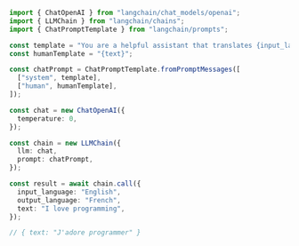 ```typescript
import { ChatOpenAI } from "langchain/chat_models/openai";
import { LLMChain } from "langchain/chains";
import { ChatPromptTemplate } from "langchain/prompts";

const template = "You are a helpful assistant that translates {input_language} to {output_language}.";
const humanTemplate = "{text}";

const chatPrompt = ChatPromptTemplate.fromPromptMessages([
  ["system", template],
  ["human", humanTemplate],
]);

const chat = new ChatOpenAI({
  temperature: 0,
});

const chain = new LLMChain({
  llm: chat,
  prompt: chatPrompt,
});

const result = await chain.call({
  input_language: "English",
  output_language: "French",
  text: "I love programming",
});

// { text: "J'adore programmer" }
```